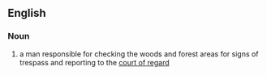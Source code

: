 ==English==
===Noun===
#a man responsible for checking the woods and forest areas for signs of trespass and reporting to the [[court of regard]]